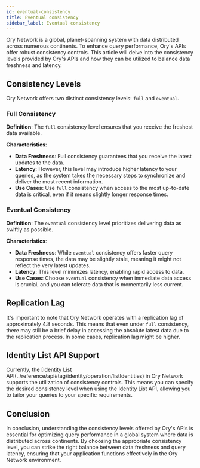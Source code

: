 ```yaml
---
id: eventual-consistency
title: Eventual consistency
sidebar_label: Eventual consistency
---
```


Ory Network is a global, planet-spanning system with data distributed across numerous continents. To enhance query performance,
Ory's APIs offer robust consistency controls. This article will delve into the consistency levels provided by Ory's APIs and how
they can be utilized to balance data freshness and latency.

## Consistency Levels

Ory Network offers two distinct consistency levels: `full` and `eventual`.

### Full Consistency

**Definition**: The `full` consistency level ensures that you receive the freshest data available.

**Characteristics**:

- **Data Freshness**: Full consistency guarantees that you receive the latest updates to the data.
- **Latency**: However, this level may introduce higher latency to your queries, as the system takes the necessary steps to
  synchronize and deliver the most recent information.
- **Use Cases**: Use `full` consistency when access to the most up-to-date data is critical, even if it means slightly longer
  response times.

### Eventual Consistency

**Definition**: The `eventual` consistency level prioritizes delivering data as swiftly as possible.

**Characteristics**:

- **Data Freshness**: While `eventual` consistency offers faster query response times, the data may be slightly stale, meaning it
  might not reflect the very latest updates.
- **Latency**: This level minimizes latency, enabling rapid access to data.
- **Use Cases**: Choose `eventual` consistency when immediate data access is crucial, and you can tolerate data that is
  momentarily less current.

## Replication Lag

It's important to note that Ory Network operates with a replication lag of approximately 4.8 seconds. This means that even under
`full` consistency, there may still be a brief delay in accessing the absolute latest data due to the replication process. In some
cases, replication lag might be higher.

## Identity List API Support

Currently, the [Identity List API(../reference/api#tag/identity/operation/listIdentities) in Ory Network supports the utilization
of consistency controls. This means you can specify the desired consistency level when using the Identity List API, allowing you
to tailor your queries to your specific requirements.

## Conclusion

In conclusion, understanding the consistency levels offered by Ory's APIs is essential for optimizing query performance in a
global system where data is distributed across continents. By choosing the appropriate consistency level, you can strike the right
balance between data freshness and query latency, ensuring that your application functions effectively in the Ory Network
environment.
